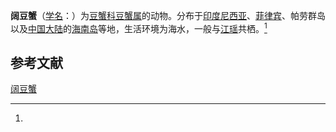 {{Speciesbox
| name = 阔豆蟹
| status = 
| status_system = 
| image = 
| genus = Pinnotheres
| species = latus
| authority = (Burger, 1895)<ref name='id11897'>{{cite web| url =http://www.bioinfo.cn/db05/BjdwSpecies.php?action=view&id=11897| title =阔豆蟹| work =《中国动物物种编目数据库》| publisher =中国科学院微生物研究所| author =中国科学院动物研究所| accessdate =2009-04-28| deadurl =yes| archiveurl =https://web.archive.org/web/20160305082552/http://www.bioinfo.cn/db05/BjdwSpecies.php?action=view&id=11897| archivedate =2016-03-05}}</ref>
}}

'''阔豆蟹'''（[[学名|学名]]：{{lang|la|''Pinnotheres latus''}}）为[[豆蟹科|豆蟹科]][[豆蟹属|豆蟹属]]的动物。分布于[[印度尼西亚|印度尼西亚]]、[[菲律宾|菲律宾]]、帕劳群岛以及[[中国大陆|中国大陆]]的[[海南岛|海南岛]]等地，生活环境为海水，一般与[[江瑶|江瑶]]共栖。<ref name='id11897'/>

== 参考文献 ==
{{reflist}}

{{Wikispecies|Pinnotheres latus}}
{{Taxonbar|from=Q15230418}}

[[Category:豆蟹属|阔豆蟹]]


{{螃蟹小作品}}